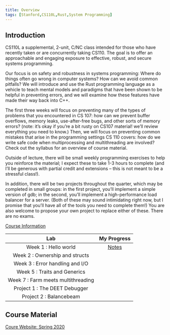 ```yaml
---
title: Overview
tags: [Stanford,CS110L,Rust,System Programming]
---
```


## Introduction

CS110L a supplemental, 2-unit, C/NC class intended for those who have recently taken or are concurrently taking CS110. The goal is to offer an approachable and engaging exposure to effective, robust, and secure systems programming.

Our focus is on safety and robustness in systems programming: Where do things often go wrong in computer systems? How can we avoid common pitfalls? We will introduce and use the Rust programming language as a vehicle to teach mental models and paradigms that have been shown to be helpful in preventing errors, and we will examine how these features have made their way back into C++. 

The first three weeks will focus on preventing many of the types of problems that you encountered in CS 107: how can we prevent buffer overflows, memory leaks, use-after-free bugs, and other sorts of memory errors? (note: it’s okay if you’re a bit rusty on CS107 material! we’ll review everything you need to know.) Then, we will focus on preventing common mistakes that arise in the programming settings CS 110 covers: how do we write safe code when multiprocessing and multithreading are involved? Check out the syllabus for an overview of course material.

Outside of lecture, there will be small weekly programming exercises to help you reinforce the material; I expect these to take 1-3 hours to complete (and I’ll be generous with partial credit and extensions – this is not meant to be a stressful class!).

In addition, there will be two projects throughout the quarter, which may be completed in small groups: in the first project, you’ll implement a simple version of gdb; in the second, you’ll implement a high-performance load balancer for a server. (Both of these may sound intimidating right now, but I promise that you’ll have all of the tools you need to complete them!) You are also welcome to propose your own project to replace either of these. There are no exams.

[Course Information](https://web.stanford.edu/class/cs110l/handouts/course-information/)

| Lab | My Progress | 
|:---:|:---: | 
| Week 1 : Hello world| [Notes](../STANFORD-CS144/lab0) | 
| Week 2 : Ownership and structs| | 
| Week 3 : Error handling and I/O| | 
| Week 5 : Traits and Generics| | 
| Week 7 : Farm meets multithreading| | 
| Project 1 : The DEET Debugger| | 
| Project 2 : Balancebeam| | 

## Course Material

[Coure Website: Spring 2020](https://reberhardt.com/cs110l/spring-2020/)